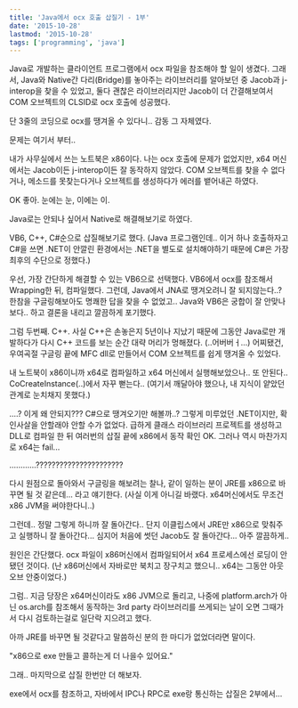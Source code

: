 ```yaml
---
title: 'Java에서 ocx 호출 삽질기 - 1부'
date: '2015-10-28'
lastmod: '2015-10-28'
tags: ['programming', 'java']
---
```


Java로 개발하는 클라이언트 프로그램에서 ocx 파일을 참조해야 할 일이 생겼다. 그래서, Java와 Native간 다리(Bridge)를 놓아주는 라이브러리를 알아보던 중 Jacob과 j-interop을 찾을 수 있었고, 둘다 괜찮은 라이브러리지만 Jacob이 더 간결해보여서 COM 오브젝트의 CLSID로 ocx 호출에 성공했다.

단 3줄의 코딩으로 ocx를 땡겨올 수 있다니.. 감동 그 자체였다.

문제는 여기서 부터..

내가 사무실에서 쓰는 노트북은 x86이다. 나는 ocx 호출에 문제가 없었지만, x64 머신에서는 Jacob이든 j-interop이든 잘 동작하지 않았다. COM 오브젝트를 찾을 수 없다거나, 메소드를 못찾는다거나 오브젝트를 생성하다가 에러를 뱉어내곤 하였다.

OK 좋아. 눈에는 눈, 이에는 이.

Java로는 안되나 싶어서 Native로 해결해보기로 하였다.

VB6, C++, C#순으로 삽질해보기로 했다. (Java 프로그램인데.. 이거 하나 호출하자고 C#을 쓰면 .NET이 안깔린 환경에서는 .NET을 별도로 설치해야하기 때문에 C#은 가장 최후의 수단으로 정했다.)

우선, 가장 간단하게 해결할 수 있는 VB6으로 선택했다. VB6에서 ocx를 참조해서 Wrapping한 뒤, 컴파일했다. 그런데, Java에서 JNA로 땡겨오려니 잘 되지않는다..? 한참을 구글링해보아도 명쾌한 답을 찾을 수 없었고.. Java와 VB6은 궁합이 잘 안맞나보다.. 하고 결론을 내리고 깔끔하게 포기했다.

그럼 두번째. C++. 사실 C++은 손놓은지 5년이나 지났기 때문에 그동안 Java로만 개발하다가 다시 C++ 코드를 보는 순간 대략 머리가 멍해졌다. (..어버버ㅓ...) 어찌됐건, 우여곡절 구글링 끝에 MFC dll로 만들어서 COM 오브젝트를 쉽게 땡겨올 수 있었다.

내 노트북이 x86이니까 x64로 컴파일하고 x64 머신에서 실행해보았으나.. 또 안된다.. CoCreateInstance(..)에서 자꾸 뻗는다.. (여기서 깨달아야 했으나, 내 지식이 얕았던 관계로 눈치채지 못했다.)

....? 이게 왜 안되지??? C#으로 땡겨오기만 해볼까..? 그렇게 미루었던 .NET이지만, 확인사살을 안할래야 안할 수가 없었다. 급하게 클래스 라이브러리 프로젝트를 생성하고 DLL로 컴파일 한 뒤 여러번의 삽질 끝에 x86에서 동작 확인 OK. 그러나 역시 마찬가지로 x64는 fail...

............??????????????????????

다시 원점으로 돌아와서 구글링을 해보려는 찰나, 같이 일하는 분이 JRE를 x86으로 바꾸면 될 것 같은데... 라고 얘기한다. (사실 이게 아니길 바랬다. x64머신에서도 무조건 x86 JVM을 써야한다니..)

그런데.. 정말 그렇게 하니까 잘 돌아간다.. 단지 이클립스에서 JRE만 x86으로 맞춰주고 실행하니 잘 돌아간다... 심지어 처음에 썻던 Jacob도 잘 돌아간다... 아주 깔끔하게..

원인은 간단했다. ocx 파일이 x86머신에서 컴파일되어서 x64 프로세스에선 로딩이 안됐던 것이다. (난 x86머신에서 자바로만 북치고 장구치고 했으니.. x64는 그동안 아웃 오브 안중이었다.)

그럼.. 지금 당장은 x64머신이라도 x86 JVM으로 돌리고, 나중에 platform.arch가 아닌 os.arch를 참조해서 동작하는 3rd party 라이브러리를 쓰게되는 날이 오면 그때가서 다시 검토하는걸로 일단락 지으려고 했다.

아까 JRE를 바꾸면 될 것같다고 말씀하신 분의 한 마디가 없었더라면 말이다.

"x86으로 exe 만들고 콜하는게 더 나을수 있어요."

그래.. 마지막으로 삽질 한번만 더 해보자.

exe에서 ocx를 참조하고, 자바에서 IPC나 RPC로 exe랑 통신하는 삽질은 2부에서...
